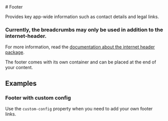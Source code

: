
<Meta of={FooterStories} />

<div className="docs-title">
  # Footer

  <link-design of={JSON.stringify(FooterStories)}></link-design>
</div>

<div className="lead">
  Provides key app-wide information such as contact details and legal links.
</div>

<post-banner class="mt-24 mb-36">
  <h3 className="h5" slot="heading">Currently, the breadcrumbs may only be used in addition to the internet-header.</h3>
  <p>For more information, read the <a href="/?path=/docs/cfa21cbc-5f8d-4a42-8165-7f6ed20bf133--docs">documentation about the internet header package</a>.</p>
</post-banner>

The footer comes with its own container and can be placed at the end of your content.

<Canvas sourceState="shown" of={FooterStories.Default} />

<Controls of={FooterStories.Default} />

## Examples

### Footer with custom config

Use the `custom-config` property when you need to add your own footer links.

<Canvas sourceState='shown' of={FooterStories.CustomConfig} />
